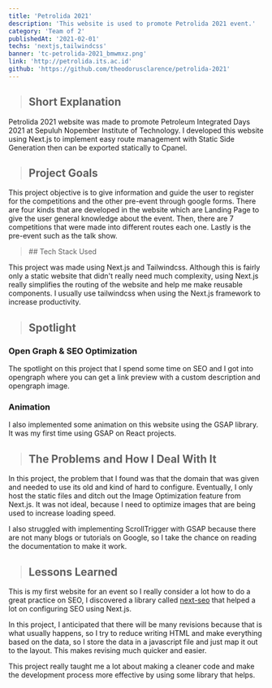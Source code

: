 ```yaml
---
title: 'Petrolida 2021'
description: 'This website is used to promote Petrolida 2021 event.'
category: 'Team of 2'
publishedAt: '2021-02-01'
techs: 'nextjs,tailwindcss'
banner: 'tc-petrolida-2021_bmwmxz.png'
link: 'http://petrolida.its.ac.id'
github: 'https://github.com/theodorusclarence/petrolida-2021'
---
```


> ## Short Explanation

Petrolida 2021 website was made to promote Petroleum Integrated Days 2021 at Sepuluh Nopember Institute of Technology. I developed this website using Next.js to implement easy route management with Static Side Generation then can be exported statically to Cpanel.

> ## Project Goals

This project objective is to give information and guide the user to
register for the competitions and the other pre-event through google
forms. There are four kinds that are developed in the website which
are Landing Page to give the user general knowledge about the event.
Then, there are 7 competitions that were made into different routes
each one. Lastly is the pre-event such as the talk show.

<blockquote className='with-icons'>
  ## Tech Stack Used
  <div className='not-prose mt-2'>
    <TechIcons techs={['nextjs', 'tailwindcss']} />
  </div>
</blockquote>

This project was made using Next.js and Tailwindcss. Although this is
fairly only a static website that didn't really need much complexity,
using Next.js really simplifies the routing of the website and help me
make reusable components. I usually use tailwindcss when using the
Next.js framework to increase productivity.

<SplitImage>
  <Split>
    <CloudinaryImg
      mdx
      className='!mb-0'
      publicId='theodorusclarence/petrolida-2021/ss1_pvyttb.png'
      width={800}
      height={2366}
      alt='Web Screenshot'
    />
  </Split>
  <Split>
    <CloudinaryImg
      mdx
      className='!mb-0'
      publicId='theodorusclarence/petrolida-2021/ss2_fpine4.png'
      width={800}
      height={2782}
      alt='Web Screenshot'
    />
  </Split>
</SplitImage>

> ## Spotlight

### Open Graph & SEO Optimization

The spotlight on this project that I spend some time on SEO and I got
into opengraph where you can get a link preview with a custom
description and opengraph image.

<CloudinaryImg
  mdx
  publicId='theodorusclarence/petrolida-2021/opengraph_prie5d'
  alt='opengraph'
  width={315}
  height={227}
/>

### Animation

I also implemented some animation on this website using the GSAP
library. It was my first time using GSAP on React projects.

> ## The Problems and How I Deal With It

In this project, the problem that I found was that the domain that was
given and needed to use its old and kind of hard to configure.
Eventually, I only host the static files and ditch out the Image
Optimization feature from Next.js. It was not ideal, because I need to
optimize images that are being used to increase loading speed.

I also struggled with implementing ScrollTrigger with GSAP because
there are not many blogs or tutorials on Google, so I take the chance
on reading the documentation to make it work.

> ## Lessons Learned

This is my first website for an event so I really consider a lot how
to do a great practice on SEO, I discovered a library called
[next-seo](https://github.com/garmeeh/next-seo)
that helped a lot on configuring SEO using Next.js.

In this project, I anticipated that there will be many revisions
because that is what usually happens, so I try to reduce writing HTML
and make everything based on the data, so I store the data in a
javascript file and just map it out to the layout. This makes revising
much quicker and easier.

This project really taught me a lot about making a cleaner code and
make the development process more effective by using some library that
helps.
